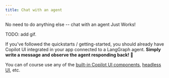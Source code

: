 ```yaml
---
title: Chat with an agent
---
```


No need to do anything else -- chat with an agent Just Works!

TODO: add gif.

If you've followed the quickstarts / getting-started, you should already have Copilot UI integrated in your app connected to a LangGraph agent.
**Simply write a message and observe the agent responding back! 🎉**

You can of course use any of the [built-in Copilot UI components](/guides/custom-look-and-feel/built-in-ui-components), [headless UI](/guides/custom-look-and-feel/headless-ui), etc.